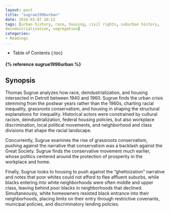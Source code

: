 ```yaml
---
layout: post
title: "sugrue1996urban"
date: 2016-02-07 10:12
tags: [urban history, race, housing, civil rights, suburban history, 
deindustrialization, segregation]
categories: 
- Readings 
...
```


* Table of Contents
{:toc}

<h4>{% reference sugrue1996urban %}</h4>

## Synopsis

Thomas Sugrue analyzes how race, deindustrialization, and housing intersected in 
Detroit between 1940 and 1960. Sugrue finds the urban crisis stemming from the 
postwar years rather than the 1960s, charting racial inequality, grassroots 
conservatism, and housing in shaping the structural explanations for 
inequality. Historical actors were constrained by cultural racism, 
deindustrialization, federal housing policies, but also workplace 
discrimination, local political movements, and neighborhood and class 
divisions that shape the racial landscape.

Concurrently, Sugrue examines the rise of grassroots conservatism, pushing 
against the narrative that conservatism was a backlash against the Great 
Society. Sugrue finds the conservative movement much earlier, whose politics 
centered around the protection of prosperity in the workplace and home.

Finally, Sugrue looks to housing to push against the "ghettoization" narrative 
and notes that poor whites could not afford to flee affluent suburbs, while 
blacks entering into white neighborhoods were often middle and upper class, 
leaving behind poor blacks in neighborhoods that declined. Simultaneously, 
white homeowners resisted black entrance into their neighborhoods, placing 
limits on their entry through restrictive covenants, municipal policies, and 
discriminatory lending policies. 

